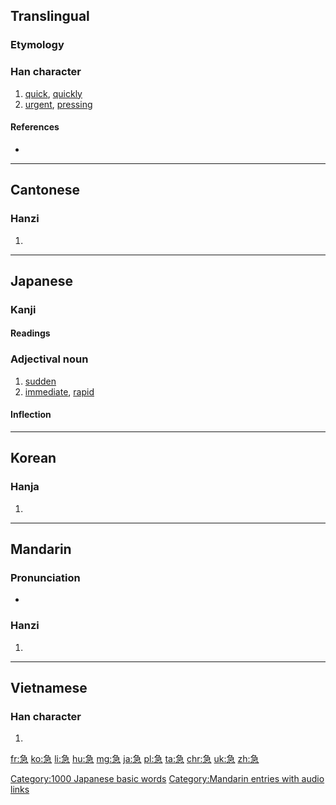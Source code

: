 ==Translingual==

===Etymology===
{{Han compound|及|心|c1=p|c2=s|t2=heart|ls=psc}}

===Han character===
{{Han char|rn=61|rad=心|as=05|sn=9|four=2733<sub>7</sub>|canj=弓一心 (NMP), 弓尸心 (NSP)|ids=⿱[[刍]][[心]]}}

# [[quick]], [[quickly]]
# [[urgent]], [[pressing]]

====References====
* {{Han ref|kx=0381.210|dkj=10475|dj=0710.060|hdz=42281.080|uh=6025|ud=24613|bh=ABE6|bd=44006}}

----

==Cantonese==

===Hanzi===
{{yue-hanzi|jyut=[[gap1]]|y=gap1}}

# {{defn|lang=yue|sort=心05}}

----

==Japanese==

===Kanji===
{{ja-kanji|grade=3|rs=心05}}

====Readings====
{{ja-readings
|on=[[きゅう]] ([[kyū#Japanese|kyū]])
|kun=[[いそぐ]] ([[急ぐ]], [[isogu#Japanese|isogu]]), [[いそがしい]] ([[急しい]], [[isogashii]]) {{qualifier|uncommon}}, [[いそめく]] ([[急めく]], [[isomeku]]), [[せく]] ([[急く]], [[seku#Japanese|seku]])
}}

===Adjectival noun===
{{ja-pos|k|adverb|decl=na|hira=きゅう|rom=kyū}}

# [[sudden]]
# [[immediate]], [[rapid]]

====Inflection====
{{ja-na|急|きゅう|kyū}}

[[Category:1000 Japanese basic words]]
----

==Korean==

===Hanja===
{{ko-hanja|hangeul=급|eumhun=|rv=geup|mr=kŭp|y=kup}}

# {{defn|lang=ko|sort=心05}}

----

==Mandarin==

===Pronunciation===
* {{audio|zh-jí.ogg|audio}}

===Hanzi===
{{cmn-hanzi|pin=[[jí]] ([[ji2]])|wg=chi<sup>2</sup>}}

# {{defn|lang=cmn|sort=心05}}

[[Category:Mandarin entries with audio links]]
----

==Vietnamese==

===Han character===
{{vi-hantu|[[cấp]], [[gấp]], [[kép]], [[kíp]], [[quắp]]|rs=心05}}

# {{defn|lang=vi|sort=心05}}

[[fr:急]]
[[ko:急]]
[[li:急]]
[[hu:急]]
[[mg:急]]
[[ja:急]]
[[pl:急]]
[[ta:急]]
[[chr:急]]
[[uk:急]]
[[zh:急]]